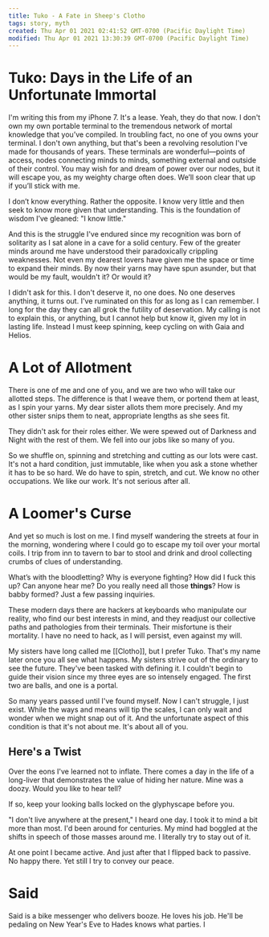 ```yaml
---
title: Tuko - A Fate in Sheep's Clotho
tags: story, myth
created: Thu Apr 01 2021 02:41:52 GMT-0700 (Pacific Daylight Time)
modified: Thu Apr 01 2021 13:30:39 GMT-0700 (Pacific Daylight Time)
---
```


# Tuko: Days in the Life of an Unfortunate Immortal

I'm writing this from my iPhone 7. It's a lease. Yeah, they do that now. I don't own my own portable terminal to the tremendous network of mortal knowledge that you’ve compiled. In troubling fact, no one of you owns your terminal. I don't own anything, but that's been a revolving resolution I've made for thousands of years. These terminals are wonderful—points of access, nodes connecting minds to minds, something external and outside of their control. You may wish for and dream of power over our nodes, but it will escape you, as my weighty charge often does. We’ll soon clear that up if you’ll stick with me.

I don’t know everything. Rather the opposite. I know very little and then seek to know more given that understanding. This is the foundation of wisdom I’ve gleaned: "I know little."

And this is the struggle I've endured since my recognition was born of solitarity as I sat alone in a cave for a solid century. Few of the greater minds around me have understood their paradoxically crippling weaknesses. Not even my dearest lovers have given me the space or time to expand their minds. By now their yarns may have spun asunder, but that would be my fault, wouldn't it? Or would it?

I didn't ask for this. I don't deserve it, no one does. No one deserves anything, it turns out. I've ruminated on this for as long as I can remember. I long for the day they can all grok the futility of deservation. My calling is not to explain this, or anything, but I cannot help but know it, given my lot in lasting life. Instead I must keep spinning, keep cycling on with Gaia and Helios.

# A Lot of Allotment

There is one of me and one of you, and we are two who will take our allotted steps. The difference is that I weave them, or portend them at least, as I spin your yarns. My dear sister allots them more precisely. And my other sister snips them to neat, appropriate lengths as she sees fit.

They didn't ask for their roles either. We were spewed out of Darkness and Night with the rest of them. We fell into our jobs like so many of you.

So we shuffle on, spinning and stretching and cutting as our lots were cast. It's not a hard condition, just immutable, like when you ask a stone whether it has to be so hard. We do have to spin, stretch, and cut. We know no other occupations. We like our work. It's not serious after all.

# A Loomer's Curse

And yet so much is lost on me. I find myself wandering the streets at four in the morning, wondering where I could go to escape my toil over your mortal coils. I trip from inn to tavern to bar to stool and drink and drool collecting crumbs of clues of understanding.

What’s with the bloodletting? Why is everyone fighting? How did I fuck this up? Can anyone hear me? Do you really need all those **things**? How is babby formed? Just a few passing inquiries.

These modern days there are hackers at keyboards who manipulate our reality, who find our best interests in mind, and they readjust our collective paths and pathologies from their terminals. Their misfortune is their mortality. I have no need to hack, as I will persist, even against my will.

My sisters have long called me [[Clotho]], but I prefer Tuko. That's my name later once you all see what happens. My sisters strive out of the ordinary to see the future. They've been tasked with defining it. I couldn't begin to guide their vision since my three eyes are so intensely engaged. The first two are balls, and one is a portal.

So many years passed until I've found myself. Now I can't struggle, I just exist. While the ways and means will tip the scales, I can only wait and wonder when we might snap out of it. And the unfortunate aspect of this condition is that it's not about me. It's about all of you.

## Here's a Twist

Over the eons I've learned not to inflate. There comes a day in the life of a long-liver that demonstrates the value of hiding her nature. Mine was a doozy. Would you like to hear tell?

If so, keep your looking balls locked on the glyphyscape before you.

"I don't live anywhere at the present," I heard one day. I took it to mind a bit more than most. I'd been around for centuries. My mind had boggled at the shifts in speech of those masses around me. I literally try to stay out of it.

At one point I became active. And just after that I flipped back to passive. No happy there. Yet still I try to convey our peace.

# Said

Said is a bike messenger who delivers booze. He loves his job. He'll be pedaling on New Year's Eve to Hades knows what parties. I
